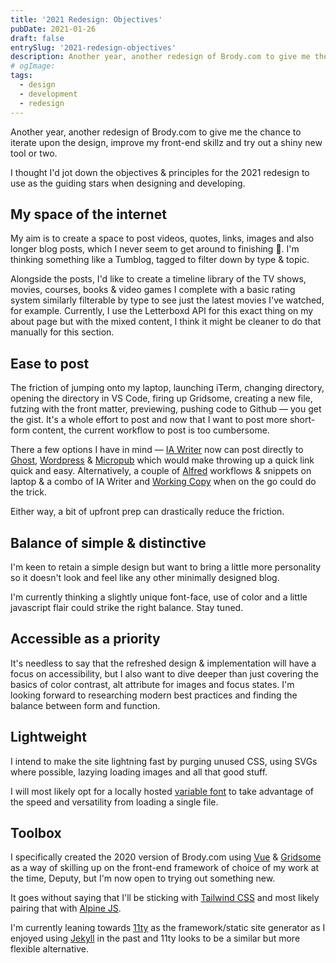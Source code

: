 ```yaml
---
title: '2021 Redesign: Objectives'
pubDate: 2021-01-26
draft: false
entrySlug: '2021-redesign-objectives'
description: Another year, another redesign of Brody.com to give me the chance to iterate upon the design, improve my front-end skillz and try out a shiny new tool or two.
# ogImage:
tags:
  - design
  - development
  - redesign
---
```


Another year, another redesign of Brody.com to give me the chance to iterate upon the design, improve my front-end skillz and try out a shiny new tool or two.

I thought I'd jot down the objectives & principles for the 2021 redesign to use as the guiding stars when designing and developing.

## My space of the internet

My aim is to create a space to post videos, quotes, links, images and also longer blog posts, which I never seem to get around to finishing 😬. I'm thinking something like a Tumblog, tagged to filter down by type & topic.

Alongside the posts, I'd like to create a timeline library of the TV shows, movies, courses, books & video games I complete with a basic rating system similarly filterable by type to see just the latest movies I've watched, for example. Currently, I use the Letterboxd API for this exact thing on my about page but with the mixed content, I think it might be cleaner to do that manually for this section.

## Ease to post

The friction of jumping onto my laptop, launching iTerm, changing directory, opening the directory in VS Code, firing up Gridsome, creating a new file, futzing with the front matter, previewing, pushing code to Github — you get the gist. It's a whole effort to post and now that I want to post more short-form content, the current workflow to post is too cumbersome.

There a few options I have in mind — [IA Writer](https://ia.net/writer) now can post directly to [Ghost](https://ghost.org/docs/jamstack/), [Wordpress](https://www.smashingmagazine.com/2018/10/headless-wordpress-decoupled/) & [Micropub](https://indieweb.org/Micropub) which would make throwing up a quick link quick and easy. Alternatively, a couple of [Alfred](https://www.alfredapp.com/) workflows & snippets on laptop & a combo of IA Writer and [Working Copy](https://workingcopy.app/) when on the go could do the trick.

Either way, a bit of upfront prep can drastically reduce the friction.

## Balance of simple & distinctive

I'm keen to retain a simple design but want to bring a little more personality so it doesn't look and feel like any other minimally designed blog.

I'm currently thinking a slightly unique font-face, use of color and a little javascript flair could strike the right balance. Stay tuned.

## Accessible as a priority

It's needless to say that the refreshed design & implementation will have a focus on accessibility, but I also want to dive deeper than just covering the basics of color contrast, alt attribute for images and focus states. I'm looking forward to researching modern best practices and finding the balance between form and function.

## Lightweight

I intend to make the site lightning fast by purging unused CSS, using SVGs where possible, lazying loading images and all that good stuff.

I will most likely opt for a locally hosted [variable font](https://v-fonts.com/) to take advantage of the speed and versatility from loading a single file.

## Toolbox

I specifically created the 2020 version of Brody.com using [Vue](https://vuejs.org/) & [Gridsome](https://gridsome.org/) as a way of skilling up on the front-end framework of choice of my work at the time, Deputy, but I'm now open to trying out something new.

It goes without saying that I'll be sticking with [Tailwind CSS](https://tailwindcss.com/) and most likely pairing that with [Alpine JS](https://github.com/alpinejs/alpine).

I'm currently leaning towards [11ty](https://www.11ty.dev/) as the framework/static site generator as I enjoyed using [Jekyll](https://jekyllrb.com/) in the past and 11ty looks to be a similar but more flexible alternative.
